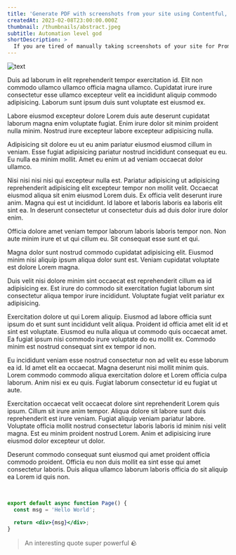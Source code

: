 ```yaml
---
title: 'Generate PDF with screenshots from your site using Contentful, AWS and Playwright (Part 1)'
createdAt: 2023-02-08T23:00:00.000Z
thumbnail: /thumbnails/abstract.jpeg
subtitle: Automation level god
shortDescription: >
  If you are tired of manually taking screenshots of your site for Promotional Review you are on the right place.
---
```



<Image src={image} alt='text' priority placeholder='blur' />

<br />

Duis ad laborum in elit reprehenderit tempor exercitation id. Elit non commodo ullamco ullamco officia magna ullamco. Cupidatat irure irure consectetur esse ullamco excepteur velit ea incididunt aliquip commodo adipisicing. Laborum sunt ipsum duis sunt voluptate est eiusmod ex.

Labore eiusmod excepteur dolore Lorem duis aute deserunt cupidatat laborum magna enim voluptate fugiat. Enim irure dolor sit minim proident nulla minim. Nostrud irure excepteur labore excepteur adipisicing nulla.

Adipisicing sit dolore eu ut eu anim pariatur eiusmod eiusmod cillum in veniam. Esse fugiat adipisicing pariatur nostrud incididunt consequat eu eu. Eu nulla ea minim mollit. Amet eu enim ut ad veniam occaecat dolor ullamco.

Nisi nisi nisi nisi qui excepteur nulla est. Pariatur adipisicing ut adipisicing reprehenderit adipisicing elit excepteur tempor non mollit velit. Occaecat eiusmod aliqua sit enim eiusmod Lorem duis. Ex officia velit deserunt irure anim. Magna qui est ut incididunt. Id labore et laboris laboris ea laboris elit sint ea. In deserunt consectetur ut consectetur duis ad duis dolor irure dolor enim.

Officia dolore amet veniam tempor laborum laboris laboris tempor non. Non aute minim irure et ut qui cillum eu. Sit consequat esse sunt et qui.

Magna dolor sunt nostrud commodo cupidatat adipisicing elit. Eiusmod minim nisi aliquip ipsum aliqua dolor sunt est. Veniam cupidatat voluptate est dolore Lorem magna.

Duis velit nisi dolore minim sint occaecat est reprehenderit cillum ea id adipisicing ex. Est irure do commodo sit exercitation fugiat laborum sint consectetur aliqua tempor irure incididunt. Voluptate fugiat velit pariatur ex adipisicing.

Exercitation dolore ut qui Lorem aliquip. Eiusmod ad labore officia sunt ipsum do et sunt sunt incididunt velit aliqua. Proident id officia amet elit id et sint est voluptate. Eiusmod eu nulla aliqua ut commodo quis occaecat amet. Ea fugiat ipsum nisi commodo irure voluptate do eu mollit ex. Commodo minim est nostrud consequat sint ex tempor id non.

Eu incididunt veniam esse nostrud consectetur non ad velit eu esse laborum ea id. Id amet elit ea occaecat. Magna deserunt nisi mollit minim quis. Lorem commodo commodo aliqua exercitation dolore et Lorem officia culpa laborum. Anim nisi ex eu quis. Fugiat laborum consectetur id eu fugiat ut aute.

Exercitation occaecat velit occaecat dolore sint reprehenderit Lorem quis ipsum. Cillum sit irure anim tempor. Aliqua dolore sit labore sunt duis reprehenderit est irure veniam. Fugiat aliquip veniam pariatur labore. Voluptate officia mollit nostrud consectetur laboris laboris id minim nisi velit magna. Est eu minim proident nostrud Lorem. Anim et adipisicing irure eiusmod dolor excepteur ut dolor.

Deserunt commodo consequat sunt eiusmod qui amet proident officia commodo proident. Officia eu non duis mollit ea sint esse qui amet consectetur laboris. Duis aliqua ullamco laborum laboris officia do sit aliquip ea Lorem id quis non.

<br />

```jsx title="app/page.tsx"
export default async function Page() {
  const msg = 'Hello World';

  return <div>{msg}</div>;
}
```

> An interesting quote super powerful 🪨

